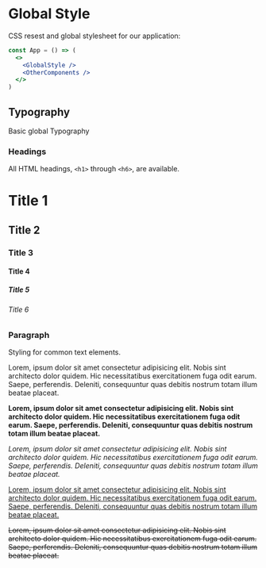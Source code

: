 

<Meta  title="Styles|GlobalStyle" component={GlobalStyle}/>

# Global Style

CSS resest and global stylesheet for our application:

```jsx
const App = () => (
  <>
    <GlobalStyle />
    <OtherComponents />
  </>
)
```

## Typography

Basic global Typography

### Headings

All HTML headings, `<h1>` through `<h6>`, are available.  

<Preview>
  <Story name="Headings">
    <div>
      <h1>Title 1</h1>
      <h2>Title 2</h2>
      <h3>Title 3</h3>
      <h4>Title 4</h4>
      <h5>Title 5</h5>
      <h6>Title 6</h6>
    </div>
  </Story>
</Preview>

### Paragraph

Styling for common text elements.  

<Preview>
  <Story name="Paragraph">
    <div>
      <p> Lorem, ipsum dolor sit amet consectetur adipisicing elit.
          Nobis sint architecto dolor quidem. Hic necessitatibus exercitationem fuga odit earum. Saepe, perferendis. 
          Deleniti, consequuntur quas debitis nostrum totam illum beatae placeat.
      </p>
      <p> 
        <strong>Lorem, ipsum dolor sit amet consectetur adipisicing elit.
          Nobis sint architecto dolor quidem. Hic necessitatibus exercitationem fuga odit earum. Saepe, perferendis. 
          Deleniti, consequuntur quas debitis nostrum totam illum beatae placeat.</strong>
      </p>
       <p> 
        <em>Lorem, ipsum dolor sit amet consectetur adipisicing elit.
          Nobis sint architecto dolor quidem. Hic necessitatibus exercitationem fuga odit earum. Saepe, perferendis. 
          Deleniti, consequuntur quas debitis nostrum totam illum beatae placeat.</em>
      </p>
      <p> 
        <u>Lorem, ipsum dolor sit amet consectetur adipisicing elit.
          Nobis sint architecto dolor quidem. Hic necessitatibus exercitationem fuga odit earum. Saepe, perferendis. 
          Deleniti, consequuntur quas debitis nostrum totam illum beatae placeat.</u>
      </p>
      <p> 
        <s>Lorem, ipsum dolor sit amet consectetur adipisicing elit.
          Nobis sint architecto dolor quidem. Hic necessitatibus exercitationem fuga odit earum. Saepe, perferendis. 
          Deleniti, consequuntur quas debitis nostrum totam illum beatae placeat.</s>
      </p>
    </div>
  </Story>
</Preview>
